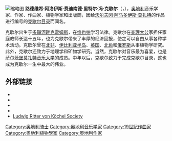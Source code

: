 {{unreferenced|time=2009-7-9}}
[[File:Köchel-Bild_Seite_1.jpg|缩略图]]
'''路德维希·阿洛伊斯·费迪南德·里特尔·冯·克歇尔'''（{{lang-de|Ludwig Alois Ferdinand Ritter von Köchel}}，{{bd|1800年|1月14日|1877年|6月3日|}}），[[奥地利|奥地利]]音乐学家、作家、作曲家、植物学家和出版商，因给[[沃尔夫冈·阿马多伊斯·莫扎特|沃尔夫冈·阿马多伊斯·莫扎特]]的作品进行编号的[[克歇尔目录|克歇尔目录]]而闻名。

克歇尔出生于[[多瑙河畔克雷姆斯|多瑙河畔克雷姆斯]]，在[[维也纳|维也纳]]学习法律。克歇尔在[[查理大公|查理大公]]家担任家庭教师长达十五年，也为克歇尔带来了丰厚的经济回报，使之可以自由从事各种学术活动。克歇尔曾在[[北非|北非]]、[[伊比利亚半岛|伊比利亚半岛]]、[[英国|英国]]、[[北角_(挪威)|北角]]和[[俄罗斯|俄罗斯]]从事植物学研究。此外，克歇尔还致力于地理学和矿物学研究。当然，克歇尔对音乐最为喜爱，也是[[萨尔茨堡莫扎特音乐大学|萨尔茨堡莫扎特音乐大学]]的成员。中年以后，克歇尔致力于完成克歇尔目录，这也成为克歇尔一生中最大的伟业。

==外部链接==
{{Commonscat|Ludwig von Köchel}}
* {{Gutenberg author |id=Köchel,+Ludwig+Ritter+von | name=Ludwig Ritter von Köchel}}
* {{Internet Archive author |sname=Ludwig Ritter von Köchel |sopt=w}} 
* {{IMSLP|id=Köchel, Ludwig}}
* {{DNB-Portal|116274352}}
* [http://www.koechelgesellschaft.at/ Ludwig Ritter von Köchel Society] 

{{Authority control}}
{{DEFAULTSORT:Kochel, Ludwig Von}}
[[Category:奥地利骑士|Category:奥地利骑士]]
[[Category:奥地利音乐学家|Category:奥地利音乐学家]]
[[Category:19世紀作曲家|Category:19世紀作曲家]]
[[Category:奧地利植物學家|Category:奧地利植物學家]]
[[Category:奧地利作家|Category:奧地利作家]]
{{Austria-bio-stub}}